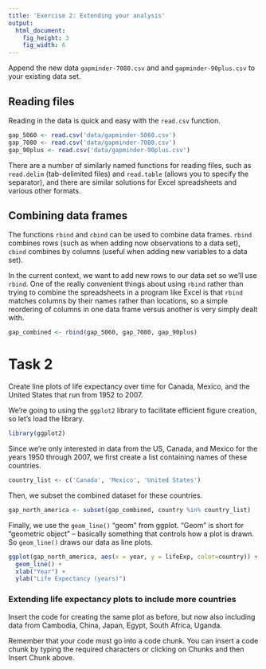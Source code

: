 ```yaml
---
title: 'Exercise 2: Extending your analysis'
output:
  html_document:
    fig_height: 3
    fig_width: 6
---
```


Append the new data `gapminder-7080.csv` and and `gapminder-90plus.csv` to your existing data set.

## Reading files

Reading in the data is quick and easy with the `read.csv` function.  
```r
gap_5060 <- read.csv('data/gapminder-5060.csv')
gap_7080 <- read.csv('data/gapminder-7080.csv')
gap_90plus <- read.csv('data/gapminder-90plus.csv')
```

There are a number of similarly named functions for reading files, such as  `read.delim` (tab-delimited files) and `read.table` (allows you to specify the separator), and there are similar solutions for Excel spreadsheets and various other formats.

## Combining data frames

The functions `rbind` and `cbind` can be used to combine data frames. `rbind` combines rows (such as when adding now observations to a data set), `cbind` combines by columns (useful when adding new variables to a data set).  

In the current context, we want to add new rows to our data set so we'll use `rbind`. One of the really convenient things about using `rbind` rather than trying to combine the spreadsheets in a program like Excel is that `rbind` matches columns by their names rather than locations, so a simple reordering of columns in one data frame versus another is very simply dealt with.


```r
gap_combined <- rbind(gap_5060, gap_7080, gap_90plus)
```

# Task 2

Create line plots of life expectancy over time for Canada, Mexico, and the United States that run from 1952 to 2007.

We're going to using the `ggplot2` library to facilitate efficient figure creation, so let's load the library.
```r
library(ggplot2)
```

Since we're only interested in data from the US, Canada, and Mexico for the years 1950 through 2007, we first create a list containing names of these countries.

```r
country_list <- c('Canada', 'Mexico', 'United States')
```

Then, we subset the combined dataset for these countries.
```r
gap_north_america <- subset(gap_combined, country %in% country_list)
```

Finally, we use the `geom_line()` "geom" from ggplot. "Geom" is short for "geometric object" -- basically something that controls how a plot is drawn. So `geom_line()` draws our data as line plots.

```r
ggplot(gap_north_america, aes(x = year, y = lifeExp, color=country)) + 
  geom_line() + 
  xlab("Year") + 
  ylab("Life Expectancy (years)")
```

### Extending life expectancy plots to include more countries

Insert the code for creating the same plot as before, but now also including data from Cambodia, China, Japan, Egypt, South Africa, Uganda. 

Remember that your code must go into a code chunk. You can insert a code chunk by typing the required characters or clicking on Chunks and then Insert Chunk above.


